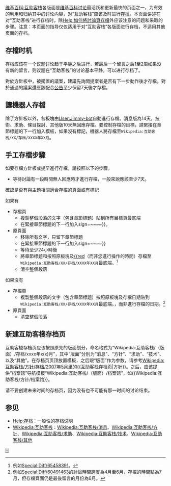 {{Wikipedia how to}}
{{Nutshell|[[Wikipedia:互助客栈|Wikipedia:互助客栈]]定期將討論完畢或是不再活躍的討論存檔，本頁面解釋了操作的細節。}}

[[维基百科:互助客栈|维基百科:互助客栈]]各版面是[[维基百科|维基百科]][[Wikipedia:讨论|讨论]]最活跃和更新最快的页面之一，为有效的利用和归纳其中的讨论内容，对“互助客栈”应该及时进行[[帮助:存档|存档]]。本页面讲述在对“互助客栈”进行存档时，除[[Help:如何將討論頁存檔|Help:如何將討論頁存檔]]外应该注意的问题和采取的步骤。注意：本页面的指导仅仅适用于对“互助客栈”各版面进行存档，不适用其他页面的存档。

== 存檔时机 ==
存档应该在一个议题讨论趋于平静之后进行，若最后一个留言之后1至2周如果没有新的留言，则议题在“互助客栈”的讨论基本平静，可以进行存档了。

對於方針板中，被擱置的議案，建議先詢問提案者是否有下一步動作後才存檔。對於通過的議案還應該配合[[T:B|公告]]至少保留7天後才存檔。

== 讓機器人存檔 ==
除了方針板以外，各板塊由[[User:Jimmy-bot|User:Jimmy-bot]]自動進行存檔。消息版為14天，技術、求助、條目探討、其他版10天無回應存檔。要控制存檔的目標，請緊接在章節標題的下一行加入{{tl|存檔至}}模板，如果沒有標記，機器人將存檔至<code>Wikipedia:互助客栈/XX/存档/XXXX年XX月</code>。

== 手工存檔步驟 ==
如要存檔方針板或提早進行存檔，請按照以下的步驟。

*等待討論有一段時間無人回應時才進行存檔，一般來說應該至少7天。
確認是否有與主題相關適合存檔的頁面或有標記{{tl|存檔至}}

;如果有
*存檔頁
**複製整個段落的文字（包含章節標題）貼到所有目標頁最底端
**在緊接章節標題的下一行加入{{tl|移動自|原頁面名稱{{!}}sign<nowiki>=~~~~</nowiki>}}。
*原頁面
**移除所有文字，只留下章節標題
**在緊接章節標題的下一行加入{{tl|移動至|所有的存檔頁名稱{{!}}sign<nowiki>=~~~~</nowiki>}}
**等待至少24小時後
**將章節標題和{{tl|移動至}}按照原板塊及[[Template:移動至|{{red]]{{red|模板上的時間戳}}（而非您進行操作的時間）存檔至<code>Wikipedia:互助客栈/XX/存档/XXXX年XX月</code>最底端。<ref>例如[[Special:Diff/65458391|Special:Diff/65458391]]。</ref>
**清空整個段落
;如果沒有
*存檔頁
**複製整個段落的文字（包含章節標題）按照原板塊及存檔日期貼到<code>Wikipedia:互助客栈/XX/存档/XXXX年XX月</code>最底端。{{red|請注意存檔頁月份是按照討論'''最後一次留言'''日期}}，而非進行存檔的日期。<ref>例如[[Special:Diff/60491463|Special:Diff/60491463]]的討論時間跨度為4月至6月，存檔的時間點為7月，但存檔頁面仍是最後留言的月份為6月。</ref>
*原頁面
**清空整個段落

== 新建互助客棧存档页 ==
互助客棧存档页应该按照原先的版面划分，命名格式为“Wikipedia:互助客栈/（版面）/存档/xxxx年x(x)月”，其中“版面”分别为“消息”、“方针”、“求助”、“技术”、以及“其他”。在存档页页顶放置{{tl|互助客栈存档页}}模板，之后跟“版面”作为参数，请参考[[Wikipedia:互助客栈/方针/存档/2007年5月|Wikipedia:互助客栈/方针/存档/2007年5月]]里的<nowiki>{{互助客栈存档页|方针}}</nowiki>。之后，应该提供“档案馆”导航模板“Wikipedia:互助客栈/（版面）/档案馆”，如<nowiki>{{Wikipedia:互助客栈/方针/档案馆}}</nowiki>。

请不要创建未来时间的存档页，因为没有也不可能有那一时间的讨论结束。

== 参见 ==
*[[Help:存档|Help:存档]]：一般性的存档说明
*[[Wikipedia:互助客栈|Wikipedia:互助客栈]]：[[Wikipedia:互助客栈/消息|Wikipedia:互助客栈/消息]]、[[Wikipedia:互助客栈/方针|Wikipedia:互助客栈/方针]]、[[Wikipedia:互助客栈/求助|Wikipedia:互助客栈/求助]]、[[Wikipedia:互助客栈/技术|Wikipedia:互助客栈/技术]]、[[Wikipedia:互助客栈/其他|Wikipedia:互助客栈/其他]]

[[Category:帮助文档|H]]
